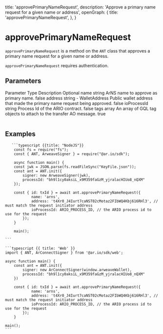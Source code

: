 
  title: 'approvePrimaryNameRequest',
  description: 'Approve a primary name request for a given name or address',
  openGraph: {
    title: 'approvePrimaryNameRequest',
  },
}


# approvePrimaryNameRequest

`approvePrimaryNameRequest` is a method on the `ANT` class that approves a primary name request for a given name or address.

`approvePrimaryNameRequest` requires authentication.

## Parameters

<Table>
  <Table.Head>
    <Table.Row>
      <Table.Header>Parameter</Table.Header>
      <Table.Header>Type</Table.Header>
      <Table.Header>Description</Table.Header>
      <Table.Header>Optional</Table.Header>
    </Table.Row>
  </Table.Head>
  <Table.Body>
    <Table.Row>
      <Table.Cell className="font-semibold">name</Table.Cell>
      <Table.Cell>string</Table.Cell>
      <Table.Cell>ArNS name to approve as primary name.</Table.Cell>
      <Table.Cell>false</Table.Cell>
    </Table.Row>
    <Table.Row>
      <Table.Cell className="font-semibold">address</Table.Cell>
      <Table.Cell>string - WalletAddress</Table.Cell>
      <Table.Cell>
        Public wallet address that made the primary name request being approved.
      </Table.Cell>
      <Table.Cell>false</Table.Cell>
    </Table.Row>
    <Table.Row>
      <Table.Cell className="font-semibold">ioProcessId</Table.Cell>
      <Table.Cell>string</Table.Cell>
      <Table.Cell>Process Id of the ARIO contract.</Table.Cell>
      <Table.Cell>false</Table.Cell>
    </Table.Row>
    <Table.Row>
      <Table.Cell className="font-semibold">tags</Table.Cell>
      <Table.Cell>array</Table.Cell>
      <Table.Cell>
        An array of GQL tag objects to attach to the transfer AO message.
      </Table.Cell>
      <Table.Cell>true</Table.Cell>
    </Table.Row>
  </Table.Body>
</Table>

## Examples

<CodeGroup title="approvePrimaryNameRequest">

       ```typescript {{title: "NodeJS"}}
        const fs = require("fs");
        const { ANT, ArweaveSigner } = require("@ar.io/sdk");

        async function main() {
        const jwk = JSON.parse(fs.readFileSync("KeyFile.json"));
        const ant = ANT.init({
            signer: new ArweaveSigner(jwk),
            processId: "bh9l1cy0aksiL_x9M359faGzM_yjralacHIUo8_nQXM"
        });

        const { id: txId } = await ant.approvePrimaryNameRequest({
                name: 'arns',
                address: 't4Xr0_J4Iurt7caNST02cMotaz2FIbWQ4Kbj616RHl3', // must match the request initiator address
                ioProcessId: ARIO_PROCESS_ID, // the ARIO process id to use for the request
            });
        }

        main();

    ```

    ```typescript {{ title: 'Web' }}
    import { ANT, ArConnectSigner } from '@ar.io/sdk/web';

    async function main() {
        const ant = ANT.init({
            signer: new ArConnectSigner(window.arweaveWallet),
            processId: "bh9l1cy0aksiL_x9M359faGzM_yjralacHIUo8_nQXM"
        })

        const { id: txId } = await ant.approvePrimaryNameRequest({
                name: 'arns',
                address: 't4Xr0_J4Iurt7caNST02cMotaz2FIbWQ4Kbj616RHl3', // must match the request initiator address
                ioProcessId: ARIO_PROCESS_ID, // the ARIO process id to use for the request
            });
        }

    main();
    ```

</CodeGroup>
